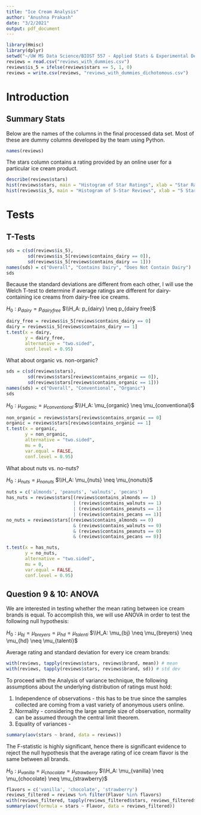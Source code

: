 ---
title: "Ice Cream Analysis"
author: "Anushna Prakash"
date: "3/2/2021"
output: pdf_document
---

```{r, echo = FALSE}
library(Hmisc)
library(dplyr)
setwd("~/UW MS Data Science/BIOST 557 - Applied Stats & Experimental Design/Ice Cream Project")
reviews = read.csv("reviews_with_dummies.csv")
reviews$is_5 = ifelse(reviews$stars == 5, 1, 0)
reviews = write.csv(reviews, "reviews_with_dummies_dichotomous.csv")
```

# Introduction
## Summary Stats
Below are the names of the columns in the final processed data set. Most of these are dummy columns developed by the team using Python.

```{r, echo = FALSE}
names(reviews)
```
The stars column contains a rating provided by an online user for a particular ice cream product.
```{r, echo = FALSE}
describe(reviews$stars)
hist(reviews$stars, main = "Histogram of Star Ratings", xlab = "Star Rating")
hist(reviews$is_5, main = "Histogram of 5-Star Reviews", xlab = "5 Star Rating")
```
# Tests

## T-Tests

``` {r}
sds = c(sd(reviews$is_5),
        sd(reviews$is_5[reviews$contains_dairy == 0]),
        sd(reviews$is_5[reviews$contains_dairy == 1]))
names(sds) = c("Overall", "Contains Dairy", "Does Not Contain Dairy")
sds
```

Because the standard deviations are different from each other, I will use the Welch T-test to determine if average ratings are different for dairy-containing ice creams from dairy-free ice creams.

$H_0: p_{dairy} = p_{dairy free}$
$\\H_A: p_{dairy} \neq p_{dairy free}$

```{r}
dairy_free = reviews$is_5[reviews$contains_dairy == 0]
dairy = reviews$is_5[reviews$contains_dairy == 1]
t.test(x = dairy, 
       y = dairy_free, 
       alternative = "two.sided",
       conf.level = 0.95)

```
What about organic vs. non-organic?
```{r}
sds = c(sd(reviews$stars),
        sd(reviews$stars[reviews$contains_organic == 0]),
        sd(reviews$stars[reviews$contains_organic == 1]))
names(sds) = c("Overall", "Conventional", "Organic")
sds

```
$H_0: \mu_{organic} = \mu_{conventional}$
$\\H_A: \mu_{organic} \neq \mu_{conventional}$


```{r}
non_organic = reviews$stars[reviews$contains_organic == 0]
organic = reviews$stars[reviews$contains_organic == 1]
t.test(x = organic, 
       y = non_organic, 
       alternative = "two.sided",
       mu = 0,
       var.equal = FALSE,
       conf.level = 0.95)
```

What about nuts vs. no-nuts?

$H_0: \mu_{nuts} = \mu_{nonuts}$
$\\H_A: \mu_{nuts} \neq \mu_{nonuts}$


```{r}
nuts = c('almonds', 'peanuts', 'walnuts', 'pecans')
has_nuts = reviews$stars[(reviews$contains_almonds == 1)
                         | (reviews$contains_walnuts == 1)
                         | (reviews$contains_peanuts == 1)
                         | (reviews$contains_pecans == 1)]
no_nuts = reviews$stars[(reviews$contains_almonds == 0)
                         & (reviews$contains_walnuts == 0)
                         & (reviews$contains_peanuts == 0)
                         & (reviews$contains_pecans == 0)]

t.test(x = has_nuts, 
       y = no_nuts,
       alternative = "two.sided",
       mu = 0,
       var.equal = FALSE,
       conf.level = 0.95)
```

## Question 9 & 10: ANOVA
We are interested in testing whether the mean rating between ice cream brands is equal. To accomplish this, we will use ANOVA in order to test the following null hypothesis:

$H_0: \mu_{bj} = \mu_{breyers} = \mu_{hd} = \mu_{talenti}$
$\\H_A: \mu_{bj} \neq \mu_{breyers} \neq \mu_{hd} \neq \mu_{talenti}$

Average rating and standard deviation for every ice cream brands:
```{r}
with(reviews, tapply(reviews$stars, reviews$brand, mean)) # mean
with(reviews, tapply(reviews$stars, reviews$brand, sd)) # std dev
```

To proceed with the Analysis of variance technique, the following assumptions about the underlying distribution of ratings must hold:

1) Independence of observations - this has to be true since the samples collected are coming from a vast variety of anonymous users online.
2) Normality - considering the large sample size of observation, normality can be assumed through the central limit theorem.
3) Equality of variances - 

```{r}
summary(aov(stars ~ brand, data = reviews))
```

The F-statistic is highly significant, hence there is significant evidence to reject the null hypothesis that the average rating of ice cream flavor is the same between all brands.


$H_0: \mu_{vanilla} = \mu_{chocolate} = \mu_{strawberry}$
$\\H_A: \mu_{vanilla} \neq \mu_{chocolate} \neq \mu_{strawberry}$

```{r}
flavors = c('vanilla', 'chocolate', 'strawberry')
reviews_filtered = reviews %>% filter(Flavor %in% flavors)
with(reviews_filtered, tapply(reviews_filtered$stars, reviews_filtered$Flavor, mean)) # mean
summary(aov(formula = stars ~ Flavor, data = reviews_filtered))

```